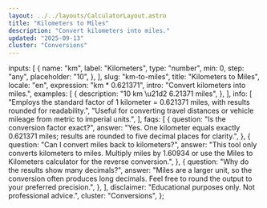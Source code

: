 ```yaml
---
layout: ../../layouts/CalculatorLayout.astro
title: "Kilometers to Miles"
description: "Convert kilometers into miles."
updated: "2025-09-13"
cluster: "Conversions"
---
```



  inputs: [
    {
      name: "km",
      label: "Kilometers",
      type: "number",
      min: 0,
      step: "any",
      placeholder: "10",
    },
  ],
  slug: "km-to-miles",
  title: "Kilometers to Miles",
  locale: "en",
  expression: "km * 0.621371",
  intro: "Convert kilometers into miles.",
  examples: [
    {
      description: "10 km \u21d2 6.21371 miles",
    },
  ],
  info: [
    "Employs the standard factor of 1 kilometer = 0.621371 miles, with results rounded for readability.",
    "Useful for converting travel distances or vehicle mileage from metric to imperial units.",
  ],
  faqs: [
    {
      question: "Is the conversion factor exact?",
      answer:
        "Yes. One kilometer equals exactly 0.621371 miles; results are rounded to five decimal places for clarity.",
    },
    {
      question: "Can I convert miles back to kilometers?",
      answer:
        "This tool only converts kilometers to miles. Multiply miles by 1.60934 or use the Miles to Kilometers calculator for the reverse conversion.",
    },
    {
      question: "Why do the results show many decimals?",
      answer:
        "Miles are a larger unit, so the conversion often produces long decimals. Feel free to round the output to your preferred precision.",
    },
  ],
  disclaimer: "Educational purposes only. Not professional advice.",
  cluster: "Conversions",
};

<Calculator schema={schema} />
